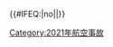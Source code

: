 {{航空事故
|state={{{state<includeonly>|autocollapse</includeonly>}}}
|year = 2021
|col1 = 
* {{0}}1月{{0}}9日：'''[[三佛齊航空182號班機空難|三佛齊航空182號班機]]†'''
* {{0}}1月24日：[[巴西帕爾馬斯FR球隊班機空難|巴西帕爾馬斯FR球隊班機]]
* {{0}}2月20日：[[長尾航空5504號班機事故|長尾航空5504號班機]]
* {{0}}2月20日：[[聯合航空328號班機事故|聯合航空328號班機]]
* {{0}}2月21日：{{le|奈及利亞空軍比奇B300超級空中國王350i飛機|2021 Nigerian Air Force Beechcraft King Air 350i crash}}
* {{0}}2月25日：[[羅西亞航空4520號班機事故|羅西亞航空4520號班機]]
* {{0}}3月{{0}}1日：[[2021年北大荒通用航空公司B-10GD飞机空难|北大荒通用航空B-10GD]]
* {{0}}3月{{0}}2日：[[2021年南蘇丹高級航空Let L-410空難|南蘇丹高級航空Let L-410 UVP-E]]
* {{0}}3月{{0}}4日：{{le|土耳其空軍歐直AS532美洲獅直升機|2021 Turkish Air Force Eurocopter AS532 Cougar crash}}
* {{0}}3月{{0}}5日：{{le|波札納Xumabee Game Ranch Robinson R44直升機|2021 Xumabee Game Ranch helicopter crash}}
* {{0}}3月{{0}}7日：{{le|法國圖克空中巴士AS350B直升機|2021 Touques Airbus AS350B helicopter crash}}
* {{0}}3月19日：[[2021年中华人民共和国厦门贝尔206B观光直升机坠海事故|中国厦门贝尔206B直升机]]
* {{0}}3月22日：[[2021年中華民國空軍F-5E戰鬥機擦撞墜毀事故|中华民国空军F-5E擦撞墜毀]]
* {{0}}3月27日：{{le|美國阿拉斯加索羅空中巴士AS350 B3直升機|2021 Alaska Airbus AS350 B3 helicopter crash}}

|col2 = 
* {{0}}4月23日：{{le|美國亞利桑那史威靈梅林飛機|2021 Arizona Swearingen SA226-T(B) Merlin IIIB crash}}
* {{0}}5月10日：[[2021年中国南方航空护林直升机坠湖事故|中国大理直-8A直升机]]
* {{0}}5月12日：{{le|青檸航空970號班機空中相撞事故|Key Lime Air Flight 970}}
* {{0}}5月21日：{{le|奈及利亞空軍比奇B300超級空中國王350i飛機|2021 Nigerian Air Force Beechcraft King Air 350i crash}}
* {{0}}5月23日：[[瑞安航空4978號班機事件|瑞安航空4978號班機]]
* {{0}}5月29日：{{le|美國珀西牧师湖賽斯納獎狀I/SP型飛機|2021 Percy Priest Lake Cessna 501 Citation I/SP crash}}
* {{0}}6月10日：[[緬甸彬烏倫國防空軍比奇1900D型飛機空難|緬甸彬烏倫國防空軍比奇1900D型飛機]]
* {{0}}6月16日：{{le|剛果金航空Let L-410 UVP-E|2021 Kin Avia Let L-410UVP-E crash}}
* {{0}}6月19日：{{le|俄羅斯克麥羅沃陸海空志願者協會Let L-410 UVP-E型傘兵訓練機|2021 Parachute Kemerovo Let L-410UVP-E crash}}
* {{0}}6月24日：[[肯亞空軍恩貢Mil Mi-171E型直升機空難|肯亞空軍恩貢Mil Mi-171E型直升機]]
* {{0}}6月26日：[[2021年阿尔伯克基热气球坠毁事故|美國新墨西哥州阿布奎基熱氣球事故]]
* {{0}}7月{{0}}2日：[[夏威夷島際航空810號班機事故|夏威夷島際航空810號班機]]
* {{0}}7月{{0}}4日：'''[[2021年菲律賓空軍洛克希德C-130H力士運輸機墜機事故|菲律賓空軍洛克希德C-130H力士運輸機]]'''
* {{0}}7月{{0}}6日：[[堪察加彼得罗巴甫洛夫斯克航空251号班机空难 (2021年)|堪察加彼得羅巴甫洛夫斯克航空251號班機]]

|col3 = 
* {{0}}7月{{0}}8日：{{le|瑞典厄勒布魯機場DHC-2海狸型飛機|Skydive Örebro DHC-2 Turbo Beaver crash}}
* {{0}}7月16日：{{le|西伯利亞輕航42號班機|Siberian Light Aviation Flight 42}}
* {{0}}9月{{0}}9日：{{le|海角航空2072號班機|Cape Air Flight 2072}}
* {{0}}9月12日：{{le|西伯利亞輕航51號班機|Siberian Light Aviation Flight 51}}
* {{0}}9月29日：{{le|聖文森及格瑞那丁航空207號班機|SVG Air Flight 207}}
* 10月{{0}}3日：{{le|米蘭皮拉圖斯PC-12/47E型飛機|2021 Milan airplane crash}}
* 10月{{0}}5日：{{le|西拉西部航空887號班機|Sierra West Airlines Flight 887}}
* 10月11日：{{le|美國加州桑蒂賽斯納340A型飛機|2021 Santee Cessna 340 crash}}
* 10月12日：{{le|俄羅斯緬澤林斯克陸海空志願者協會Let L-410 UVP-E型傘兵訓練機|2021 Parachute Menzelinsk Let L-410UVP-E crash}}
* 10月19日：{{le|美國休士頓行政機場麥道MD-87|2021 Houston MD-87 crash}}
* 11月{{0}}2日：[[最佳航空公司安-26空难 (2021年)|南蘇丹最佳航空公司安-26貨機]]
* 11月{{0}}3日：[[格羅德諾航空1252號班機空難|格羅德諾航空1252號班機]]
* 11月30日：{{le|2021年阿塞拜疆米-17直升机坠机事故|2021 Azerbaijani Mil Mi-17 crash|阿塞拜疆米-17直升机}}
* 12月{{0}}8日：{{le|2021年印度空军米-17直升机坠机事故|2021 Indian Air Force Mil Mi-17 crash|印度空军米-17直升机}}
}}<includeonly>{{#IFEQ:{{{cat}}}|no||[[Category:2021年航空事故]]}}</includeonly><noinclude>{{Documentation}}</noinclude>